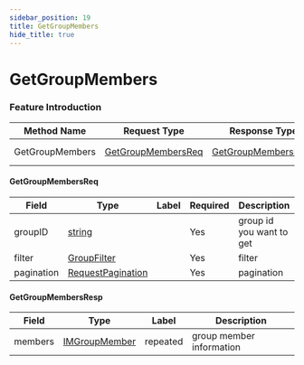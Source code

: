 ```yaml
---
sidebar_position: 19
title: GetGroupMembers
hide_title: true
---
```


# GetGroupMembers

### Feature Introduction



| Method Name | Request Type | Response Type | Description |
| ----------- | ------------ | ------------- | ------------- |
| GetGroupMembers | [GetGroupMembersReq](docs/group/index.mdx#GetGroupMembersReq) | [GetGroupMembersResp](docs/group/index.mdx#GetGroupMembersResp) | get group members |
 

#### GetGroupMembersReq
| Field | Type | Label | Required | Description |
| ----- | ---- | ----- | -------- | ----------- |
| groupID | [string](docs/scalar/scalar.mdx) |  | Yes | group id you want to get |
| filter | [GroupFilter](docs/group/index.mdx#GroupFilter) |  | Yes | filter |
| pagination | [RequestPagination](docs/common/index.mdx#RequestPagination) |  | Yes | pagination |
 

#### GetGroupMembersResp
| Field | Type | Label | Description |
| ----- | ---- | ----- | ----------- |
| members | [IMGroupMember](docs/shared/index.mdx#IMGroupMember) | repeated | group member information |


